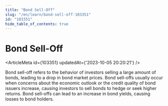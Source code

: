 ```yaml
---
title: "Bond Sell-Off"
slug: "/en/learn/bond-sell-off-103351"
id: "103351"
hide_table_of_contents: true
---
```



# Bond Sell-Off

<ArticleMeta id={103351} updatedAt={'2023-10-05 20:20:21'} />
<div className='border-solid border-b border-t-0 my-4 border-[var(--ifm-color-gray-300)]' />

Bond sell-off refers to the behavior of investors selling a large amount of bonds, leading to a drop in bond market prices. Bond sell-offs usually occur when concerns about the economic outlook or the credit quality of bond issuers increase, causing investors to sell bonds to hedge or seek higher returns. Bond sell-offs can lead to an increase in bond yields, causing losses to bond holders.

